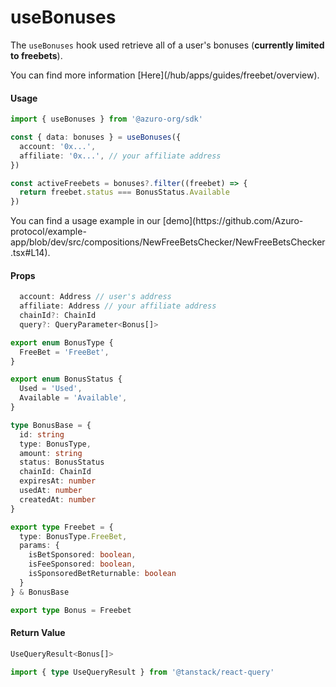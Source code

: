 
# useBonuses

The `useBonuses` hook used retrieve all of a user's bonuses (**currently limited to freebets**).

<Callout type="info">
  You can find more information [Here](/hub/apps/guides/freebet/overview).
</Callout>

#### Usage

```ts
import { useBonuses } from '@azuro-org/sdk'

const { data: bonuses } = useBonuses({
  account: '0x...',
  affiliate: '0x...', // your affiliate address
})

const activeFreebets = bonuses?.filter((freebet) => {
  return freebet.status === BonusStatus.Available
})
```

<Callout type="info">
  You can find a usage example in our [demo](https://github.com/Azuro-protocol/example-app/blob/dev/src/compositions/NewFreeBetsChecker/NewFreeBetsChecker.tsx#L14).
</Callout>

#### Props

```ts
  account: Address // user's address
  affiliate: Address // your affiliate address
  chainId?: ChainId
  query?: QueryParameter<Bonus[]>
```


```ts
export enum BonusType {
  FreeBet = 'FreeBet',
}

export enum BonusStatus {
  Used = 'Used',
  Available = 'Available',
}

type BonusBase = {
  id: string
  type: BonusType,
  amount: string
  status: BonusStatus
  chainId: ChainId
  expiresAt: number
  usedAt: number
  createdAt: number
}

export type Freebet = {
  type: BonusType.FreeBet,
  params: {
    isBetSponsored: boolean,
    isFeeSponsored: boolean,
    isSponsoredBetReturnable: boolean
  }
} & BonusBase

export type Bonus = Freebet
```

#### Return Value

```ts
UseQueryResult<Bonus[]>
```
```ts
import { type UseQueryResult } from '@tanstack/react-query'
```
